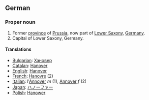 ==German==

===Proper noun===

#Former [[province]] of [[Prussia]], now part of [[Lower Saxony]], [[Germany]].
#Capital of Lower Saxony, Germany.

====Translations====
*[[Bulgarian]]: [[Хановер]]
*[[Catalan]]: [[Hanover]]
*[[English]]: [[Hanover]]
*[[French]]: [[Hanovre]] (2)
*[[Italian]]: l'[[Annover]] ''m'' (1), [[Annover]] ''f'' (2)
*[[Japan]]: [[ハノーファー]]
*[[Polish]]: [[Hanower]]